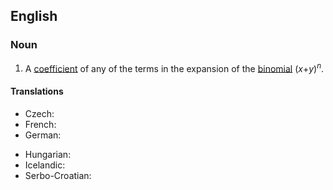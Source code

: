 ==English==

===Noun===
{{en-noun}}

# {{lb|en|combinatorics}} A [[coefficient]] of any of the terms in the expansion of the [[binomial]] (''x''+''y'')<sup>''n''</sup>.

====Translations====
{{trans-top|binomial coefficient}}
* Czech: {{t|cs|kombinační číslo|n}}
* French: {{t|fr|coefficient binomial|m}}
* German: {{t+|de|Binomialkoeffizient|m}}
{{trans-mid}}
* Hungarian: {{t|hu|binomiális együttható}}
* Icelandic: {{t|is|tvíliðustuðull|m}}
* Serbo-Croatian: {{t|sh|binomni koeficijent|m}}
{{trans-bottom}}